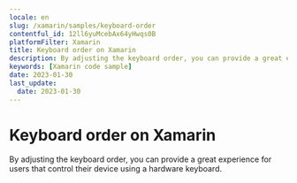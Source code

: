 ```yaml
---
locale: en
slug: /xamarin/samples/keyboard-order
contentful_id: 12ll6yuMcebAx64yHwqs0B
platformFilter: Xamarin
title: Keyboard order on Xamarin
description: By adjusting the keyboard order, you can provide a great experience for users that control their device using a hardware keyboard.
keywords: [Xamarin code sample]
date: 2023-01-30
last_update:
  date: 2023-01-30
---
```


# Keyboard order on Xamarin

By adjusting the keyboard order, you can provide a great experience for users that control their device using a hardware keyboard.

<CodeSample id="keyboard-order" locale="en" platform="xamarin"/>
